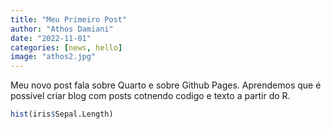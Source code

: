```yaml
---
title: "Meu Primeiro Post"
author: "Athos Damiani"
date: "2022-11-01"
categories: [news, hello]
image: "athos2.jpg"
---
```


Meu novo post fala sobre Quarto e sobre Github Pages. Aprendemos que é possível criar blog com posts cotnendo codigo e texto a partir do R.

```r
hist(iris$Sepal.Length)
```


